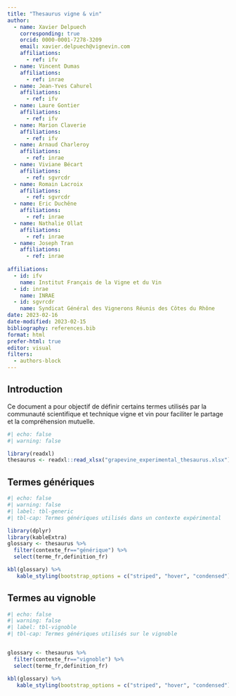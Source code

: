 ```yaml
---
title: "Thesaurus vigne & vin"
author: 
  - name: Xavier Delpuech
    corresponding: true
    orcid: 0000-0001-7278-3209
    email: xavier.delpuech@vignevin.com
    affiliations:
      - ref: ifv
  - name: Vincent Dumas
    affiliations:
      - ref: inrae
  - name: Jean-Yves Cahurel
    affiliations:
      - ref: ifv
  - name: Laure Gontier
    affiliations:
      - ref: ifv
  - name: Marion Claverie
    affiliations:
      - ref: ifv
  - name: Arnaud Charleroy
    affiliations:
      - ref: inrae
  - name: Viviane Bécart
    affiliations:
      - ref: sgvrcdr
  - name: Romain Lacroix
    affiliations:
      - ref: sgvrcdr
  - name: Eric Duchêne
    affiliations:
      - ref: inrae
  - name: Nathalie Ollat
    affiliations:
      - ref: inrae
  - name: Joseph Tran
    affiliations:
      - ref: inrae    
  
affiliations:
  - id: ifv
    name: Institut Français de la Vigne et du Vin
  - id: inrae
    name: INRAE
  - id: sgvrcdr
    name: Syndicat Général des Vignerons Réunis des Côtes du Rhône
date: 2023-02-16
date-modified: 2023-02-15
bibliography: references.bib
format: html
prefer-html: true
editor: visual
filters: 
  - authors-block
---
```


## Introduction

Ce document a pour objectif de définir certains termes utilisés par la communauté scientifique et technique vigne et vin pour faciliter le partage et la compréhension mutuelle.

```r
#| echo: false
#| warning: false

library(readxl)
thesaurus <- readxl::read_xlsx("grapevine_experimental_thesaurus.xlsx")
```

## Termes génériques

```r
#| echo: false
#| warning: false
#| label: tbl-generic
#| tbl-cap: Termes génériques utilisés dans un contexte expérimental

library(dplyr)
library(kableExtra)
glossary <- thesaurus %>%
  filter(contexte_fr=="générique") %>%
  select(terme_fr,definition_fr)

kbl(glossary) %>%
   kable_styling(bootstrap_options = c("striped", "hover", "condensed"))
```

## Termes au vignoble

```r
#| echo: false
#| warning: false
#| label: tbl-vignoble
#| tbl-cap: Termes génériques utilisés sur le vignoble


glossary <- thesaurus %>%
  filter(contexte_fr=="vignoble") %>%
  select(terme_fr,definition_fr)

kbl(glossary) %>%
   kable_styling(bootstrap_options = c("striped", "hover", "condensed"))
```
